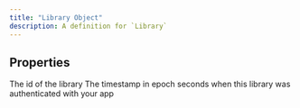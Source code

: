 ```yaml
---
title: "Library Object"
description: A definition for `Library`
---
```


## Properties

<ResponseField name="id" type="string" required>
  The id of the library
</ResponseField>
<ResponseField name="created_at" type="number" required>
  The timestamp in epoch seconds when this library was authenticated with your app
</ResponseField>
